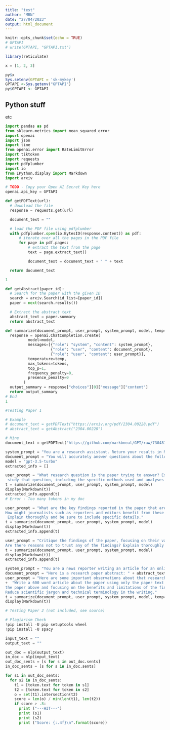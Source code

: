 ```yaml
---
title: "test"
author: "MBN"
date: "27/04/2023"
output: html_document
---
```



```r
knitr::opts_chunk$set(echo = TRUE)
# GPTAPI
# write(GPTAPI, "GPTAPI.txt")

library(reticulate)
```

```python
x = [1, 2, 3]
```

```r
py$x
Sys.setenv(GPTAPI = 'sk-mykey')
GPTAPI <-Sys.getenv("GPTAPI")
py$GPTAPI <- GPTAPI
```

## Python stuff

 etc
 
```python
import pandas as pd
from sklearn.metrics import mean_squared_error
import openai
import json
import time
from openai.error import RateLimitError
import tiktoken
import requests
import pdfplumber
import io
from IPython.display import Markdown
import arxiv

```

```python
# TODO - Copy your Open AI Secret Key here
openai.api_key = GPTAPI

```

```python
def getPDFText(url):
  # download the file
  response = requests.get(url)

  document_text = ""

  # load the PDF file using pdfplumber
  with pdfplumber.open(io.BytesIO(response.content)) as pdf:
      # iterate over all the pages in the PDF file
      for page in pdf.pages:
          # extract the text from the page
          text = page.extract_text()

          document_text = document_text + " " + text

  return document_text

1
```
```python
def getAbstract(paper_id):
  # Search for the paper with the given ID
  search = arxiv.Search(id_list=[paper_id])
  paper = next(search.results())

  # Extract the abstract text
  abstract_text = paper.summary
  return abstract_text

def summarize(document_prompt, user_prompt, system_prompt, model, temp=.7, tokens=750):
  response = openai.ChatCompletion.create(
          model=model,
          messages=[{"role": "system", "content": system_prompt},
                    {"role": "user", "content": document_prompt},
                    {"role": "user", "content": user_prompt}],
          temperature=temp, 
          max_tokens=tokens,
          top_p=1,
          frequency_penalty=0,
          presence_penalty=0
        )
  output_summary = response["choices"][0]["message"]["content"]
  return output_summary
# End
1
```

```python

#Testing Paper 1

# Example
# document_text = getPDFText("https://arxiv.org/pdf/2304.00228.pdf")
# abstract_text = getAbstract("2304.00228")

# Mine
document_text = getPDFText("https://github.com/markbneal/GPT/raw/730481c6e46ac234c942547f4c38775b0753991a/1-s2.0-S1751731118002471-main.pdf")

system_prompt = "You are a research assistant. Return your results in Markdown format." 
document_prompt = "You will accurately answer questions about the following research paper: " + document_text
model = "gpt-3.5-turbo"
extracted_info = []

user_prompt = "What research question is the paper trying to answer? Explain what the researchers did to\
 study that question, including the specific methods used and analyses performed. Explain thoroughly and be sure to include specific details."
t = summarize(document_prompt, user_prompt, system_prompt, model)
display(Markdown(t))
extracted_info.append(t)
# Error - Too many tokens in my doc
```

```python

user_prompt = "What are the key findings reported in the paper that are important for journalists such as reporters and editors?\
How might journalists such as reporters and editors benefit from these findings? Why might there still be limits to those benefits? \
 Explain thoroughly and be sure to include specific details."
t = summarize(document_prompt, user_prompt, system_prompt, model)
display(Markdown(t))
extracted_info.append(t)

user_prompt = "Critique the findings of the paper, focusing on their validity and utility for journalists such as reporters and editors.\
Are there reasons not to trust any of the findings? Explain thoroughly and be sure to include specific details."
t = summarize(document_prompt, user_prompt, system_prompt, model)
display(Markdown(t))
extracted_info.append(t)

system_prompt = "You are a news reporter writing an article for an online blog. Return your results in Markdown format." 
document_prompt = "Here is a research paper abstract: " + abstract_text
user_prompt = "Here are some important observations about that research paper: " + extracted_info[0] + " " + extracted_info[1] + " " + extracted_info[2] + "\n\n "\
+  "Write a 600 word article about the paper using only the paper text and the important observations about \
the paper above and focusing on the benefits and limitations of the findings for journalists. \
Reduce scientific jargon and technical terminology in the writing."
t = summarize(document_prompt, user_prompt, system_prompt, model, temp=0.1, tokens = 1200)
display(Markdown(t))
```

```python
# Testing Paper 2 (not included, see source)
```

```python
# Plagiarism Check
!pip install -U pip setuptools wheel
!pip install -U spacy

input_text = ""
output_text = ""

out_doc = nlp(output_text)
in_doc = nlp(input_text)
out_doc_sents = [s for s in out_doc.sents]
in_doc_sents = [s for s in in_doc.sents]

for s1 in out_doc_sents:
  for s2 in in_doc_sents:
    t1 = [token.text for token in s1]
    t2 = [token.text for token in s2]
    o = set(t1).intersection(t2)
    score = len(o) / min(len(t1), len(t2))
    if score > .8:
      print ("---HIT---")
      print (s1)
      print (s2)
      print ("Score: {:.4f}\n".format(score))

```

